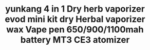 ---
id: '32845363479'
title: >-
  yunkang 4 in 1 Dry herb vaporizer evod mini kit dry Herbal vaporizer wax Vape
  pen 650/900/1100mah battery MT3 CE3 atomizer
description: ''
images:
  - >-
    ../../images/32845363479/0_yunkang-4-in-1-Dry-herb-vaporizer-evod-mini-kit-dry-Herbal-vaporizer-wax-Vape-pen.jpg
  - >-
    ../../images/32845363479/1_yunkang-4-in-1-Dry-herb-vaporizer-evod-mini-kit-dry-Herbal-vaporizer-wax-Vape-pen.jpg
  - >-
    ../../images/32845363479/2_yunkang-4-in-1-Dry-herb-vaporizer-evod-mini-kit-dry-Herbal-vaporizer-wax-Vape-pen.jpg
  - >-
    ../../images/32845363479/3_yunkang-4-in-1-Dry-herb-vaporizer-evod-mini-kit-dry-Herbal-vaporizer-wax-Vape-pen.jpg
  - >-
    ../../images/32845363479/4_yunkang-4-in-1-Dry-herb-vaporizer-evod-mini-kit-dry-Herbal-vaporizer-wax-Vape-pen.jpg
  - >-
    ../../images/32845363479/5_yunkang-4-in-1-Dry-herb-vaporizer-evod-mini-kit-dry-Herbal-vaporizer-wax-Vape-pen.jpg
pricing:
  price: 99.99
  compareAt: null
  cost: null
  taxed: true
variants:
  - title: Color
    options:
      - optionId: '14:29'
        text: White
      - optionId: '14:193'
        text: Black
      - optionId: '14:175'
        text: Green
      - optionId: '14:10'
        text: Red
      - optionId: '14:173'
        text: Blue
      - optionId: '14:1052'
        text: Pink
      - optionId: '14:496'
        text: Purple
      - optionId: '14:350853'
        text: Silver
  - title: Battery Capacity
    options:
      - optionId: '1328:200660823'
        text: 650mah
      - optionId: '1328:200660824'
        text: 900mah
      - optionId: '1328:200660825'
        text: 1100mah
tags:
  - Compatible Model
  - MT3 atomizer CE3 BUD atomizer
  - Brand Name
  - Yunkang
  - Appearance
  - Cylindrical Shape
  - Nominal Capacity
  - 1100mAh
  - Model Number
  - EVOD 4 IN 1 Herbal Vaporizer Kit
  - Compatible Battery
  - '18650'
  - Built-in Or External Battery
  - Built-in
  - Material
  - Metal
  - USB Charger
  - 'Yes'
  - Type
  - EVOD
  - EVOD Battery
  - '650mah/900mah,1100mah'
  - Battery life
  - Over 300 times
  - Thread
  - 510 thread
  - CE3 atomizer
  - used for cbd oil
  - Glass globe atomizer
  - Used for dry herb
  - Skillet Tank
  - Used for wax
  - MT3 atomizer
  - Used for e liquid
  - sku
  - 0209638
  - Built-in Or External Battery
  - 'Yes'
meta: null
---